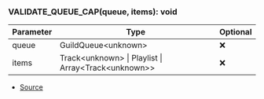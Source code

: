 ### VALIDATE_QUEUE_CAP(queue, items): void
| Parameter | Type | Optional |
| ----------- | ----------- | ----------- |
| queue | GuildQueue\<unknown> | ❌ |
| items | Track\<unknown> \| Playlist \| Array\<Track\<unknown>> | ❌ |


- [Source](https://github.com/Androz2091/discord-player/blob/fe42dd7/packages/discord-player/src/utils/Util.ts#L142)